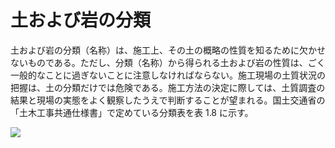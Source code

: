 # 土および岩の分類

土および岩の分類（名称）は、施工上、その土の概略の性質を知るために欠かせないものである。ただし、分類（名称）から得られる土および岩の性質は、ごく一般的なことに過ぎないことに注意しなければならない。施工現場の土質状況の把握は、土の分類だけでは危険である。施工方法の決定に際しては、土質調査の結果と現場の実態をよく観察したうえで判断することが望まれる。国土交通省の「土木工事共通仕様書」で定めている分類表を表 1.8 に示す。

![](/images/construction-management/section1/table_0108.jpg)

